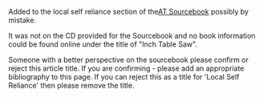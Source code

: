 Added to the local self reliance section of the[[AT Sourcebook]] possibly by mistake.

It was not on the CD provided for the Sourcebook and no book information could be found online under the title of "Inch Table Saw".

Someone with a better perspective on the sourcebook please confirm or reject this article title.  If you are confirming - please add an appropriate bibliography to this page.  If you can reject this as a title for 'Local Self Reliance' then please remove the title.